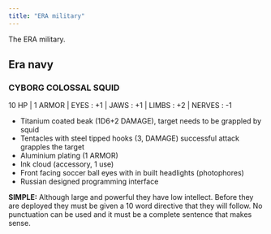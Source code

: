 ```yaml
---
title: "ERA military"
---
```


The ERA military.

## Era navy

### CYBORG COLOSSAL SQUID {#cyborg_colossal_squid}

10 HP | 1 ARMOR | EYES : +1 | JAWS : +1 | LIMBS : +2 | NERVES : -1

-   Titanium coated beak (1D6+2 DAMAGE), target needs to be grappled by squid
-   Tentacles with steel tipped hooks (3, DAMAGE) successful attack grapples the target
-   Aluminium plating (1 ARMOR)
-   Ink cloud (accessory, 1 use)
-   Front facing soccer ball eyes with in built headlights (photophores)
-   Russian designed programming interface

**SIMPLE:** Although large and powerful they have low intellect. Before they are deployed they must be given a 10 word directive that they will follow. No punctuation can be used and it must be a complete sentence that makes sense.
